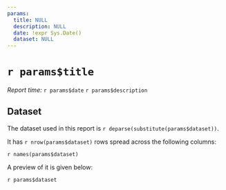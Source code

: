 ```yaml
---
params:
  title: NULL
  description: NULL
  date: !expr Sys.Date()
  dataset: NULL
---
```


# `r params$title`
*Report time:* `r params$date`
`r params$description`

## Dataset

The dataset used in this report is `r deparse(substitute(params$dataset))`.

It has `r nrow(params$dataset)` rows spread across the following columns:

`r names(params$dataset)`

A preview of it is given below:

`r params$dataset`
